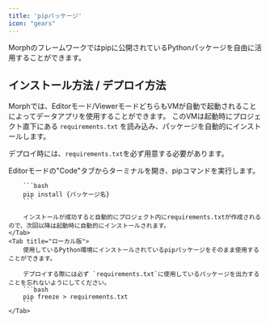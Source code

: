 ```yaml
---
title: 'pipパッケージ'
icon: "gears"
---
```


Morphのフレームワークではpipに公開されているPythonパッケージを自由に活用することができます。

## インストール方法 / デプロイ方法

Morphでは、Editorモード/ViewerモードどちらもVMが自動で起動されることによってデータアプリを使用することができます。
このVMは起動時にプロジェクト直下にある `requirements.txt` を読み込み、パッケージを自動的にインストールします。

デプロイ時には、`requirements.txt`を必ず用意する必要があります。

<Tabs>
    <Tab title="クラウド版">
        Editorモードの"Code"タブからターミナルを開き、pipコマンドを実行します。

        ```bash
        pip install {パッケージ名}
        ```

        インストールが成功すると自動的にプロジェクト内にrequirements.txtが作成されるので、次回以降は起動時に自動的にインストールされます。
    </Tab>
    <Tab title="ローカル版">
        使用しているPython環境にインストールされているpipパッケージをそのまま使用することができます。

        デプロイする際には必ず `requirements.txt`に使用しているパッケージを出力することを忘れないようにしてください。
        ```bash
        pip freeze > requirements.txt
        ```
    </Tab>
</Tabs>
